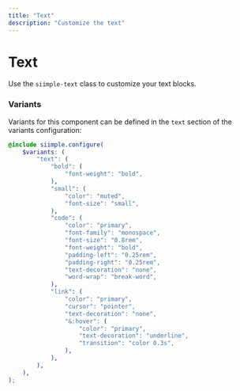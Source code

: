 ```yaml
---
title: "Text"
description: "Customize the text"
---
```


# Text

Use the `siimple-text` class to customize your text blocks.


### Variants

Variants for this component can be defined in the `text` section of the variants configuration:

```scss
@include siimple.configure(
    $variants: (
        "text": (
            "bold": (
                "font-weight": "bold",
            ),
            "small": (
                "color": "muted",
                "font-size": "small",
            ),
            "code": (
                "color": "primary",
                "font-family": "monospace",
                "font-size": "0.8rem",
                "font-weight": "bold",
                "padding-left": "0.25rem",
                "padding-right": "0.25rem",
                "text-decoration": "none",
                "word-wrap": "break-word",
            ),
            "link": (
                "color": "primary",
                "cursor": "pointer",
                "text-decoration": "none",
                "&:hover": (
                    "color": "primary",
                    "text-decoration": "underline",
                    "transition": "color 0.3s",
                ),
            ),
        ),
    ),
);
```
